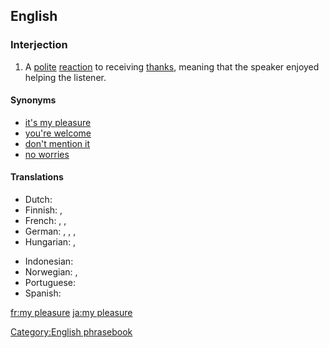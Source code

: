 ==English==

===Interjection===
{{en-interj}}

# A [[polite]] [[reaction]] to receiving [[thanks]], meaning that the speaker enjoyed helping the listener.

====Synonyms====
* [[it's my pleasure]]
* [[you're welcome]]
* [[don't mention it]]
* [[no worries]] {{qualifier|informal}}

====Translations====
{{trans-top|a polite reaction to receiving thanks}}
* Dutch: {{t+|nl|graag gedaan}}
* Finnish: {{t+|fi|eipä kestä}}, {{t+|fi|ole hyvä}}
* French: {{t-|fr|tout le plaisir est pour moi}}, {{qualifier|formal}} {{t-|fr|ce fut un plaisir}}, {{t+|fr|de rien}}
* German: {{t+|de|gern geschehen}}, {{t-|de|mit Vergnügen}}, {{t-|de|nichts zu danken}}, {{t+|de|keine Ursache}}
* Hungarian: {{t+|hu|kérem}},  {{t+|hu|szívesen}}
{{trans-mid}}
* Indonesian: {{t-|id|dengan senang hati}}
* Norwegian: {{t-|no|bare hyggelig}}, {{t-|no|værsågod}}
* Portuguese: {{t-|pt|o prazer é todo meu|c}}
* Spanish: {{t+|es|de nada}}
{{trans-bottom}}

[[Category:English phrasebook]]

[[fr:my pleasure]]
[[ja:my pleasure]]